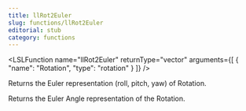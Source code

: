 ```yaml
---
title: llRot2Euler
slug: functions/llRot2Euler
editorial: stub
category: functions
---
```


<LSLFunction
	name="llRot2Euler"
	returnType="vector"
	arguments={[
	{
		"name": "Rotation",
		"type": "rotation"
	}
]}
/>

Returns the Euler representation (roll, pitch, yaw) of Rotation.

Returns the Euler Angle representation of the Rotation.
